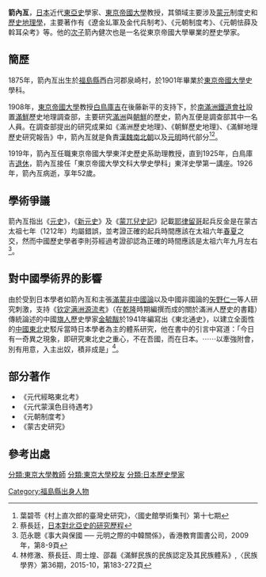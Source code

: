 {{學術研究工作者
| 姓名     = 箭內亙
| 圖像     = Yanai Watari.jpg
| 圖像大小 = 
| 圖像說明 = 
| 職務     = [[東京帝國大學|東京帝國大學]]教授
| 國籍     = {{JPN}}
| 出生     = {{birth date|1875|7|17}}
| 出生地點 = {{flag|Empire of Japan}}[[福島縣|福島縣]][[西白河郡|西白河郡]][[泉崎村|泉崎村]]
| 逝世     = {{death date and age|1926|2|10|1875|7|17}}
| 逝世地點 = {{flag|Empire of Japan}}[[東京|東京]]
| 研究領域 = [[東亞史|東亞史]]
| 學歷     = [[東京帝國大學|東京帝國大學]]史學科
}}
{{Japanese|japanese=箭内 亙|kana=やない わたり|romaji=Yanai Watari}}
'''箭內亙'''{{BD|1875年|7月17日|1926年|2月10日|Y}}，[[日本|日本]]近代[[東亞史|東亞史]]學家、[[東京帝國大學|東京帝國大學]]教授，其領域主要涉及[[蒙元|蒙元]]制度史和[[歷史地理學|歷史地理學]]，主要著作有《遼金乣軍及金代兵制考》、《元朝制度考》、《元朝怯薛及斡耳朵考》等。他的[[次子|次子]]箭內健次也是一名從東京帝國大學畢業的歷史學家。

==簡歷==
1875年，箭內亙出生於[[福島縣|福島縣]]西白河郡泉崎村，於1901年畢業於[[東京帝國大學|東京帝國大學]]史學科。

1908年，[[東京帝國大學|東京帝國大學]]教授[[白鳥庫吉|白鳥庫吉]]在後藤新平的支持下，於[[南滿洲鐵道株式會社|南滿洲鐵道會社]]設置[[滿州|滿]][[朝鮮|鮮]]歷史地理調查部，主要研究[[滿洲|滿洲]]與[[朝鮮|朝鮮]]的歷史，箭內亙便是調查部其中一名人員。在調查部提出的研究成果如《滿洲歷史地理》、《朝鮮歷史地理》、《滿鮮地理歷史研究報告》中，箭內亙就是負責[[魏晋南北朝|漢魏南北朝]]以及[[元朝|元]][[明朝|明]]時代部分<ref>葉碧苓《村上直次郎的臺灣史研究》，〈國史館學術集刊〉第十七期</ref><ref>蔡長廷，[https://www.google.com/search?q=Yanai+Watari&ie=utf-8&oe=utf-8&client=firefox-b#q=Yanai+Watari&start=10 日本對北亞史的研究歷程]</ref>。

1919年，箭內亙任職東京帝國大學東洋史歷史系助理教授，直到1925年，白鳥庫吉[[退休|退休]]，箭內亙接任「東京帝國大學文科大學史學科」東洋史學第一講座。1926年，箭內亙病逝，享年52歲。

==學術爭議==
箭內亙指出《[[元史|元史]]》，《[[新元史|新元史]]》及《[[蒙兀兒史記|蒙兀兒史記]]》記載[[耶律留哥|耶律留哥]]起兵反金是在蒙古太祖七年（1212年）均屬錯誤，並考證正確的起兵時間應該在太祖六年[[春|春]][[夏|夏]]之交，然而中國歷史學者李則芬經過考證卻認為正確的時間應該是太祖六年九月左右<ref>范永聰《事大與保國 ── 元明之際的中韓關係》，香港教育圖書公司，2009年，第8-9頁</ref>。

==對中國學術界的影響==
由於受到日本學者如箭內亙和主張[[滿蒙非中國論|滿蒙非中國論]]以及中國非國論的[[矢野仁一|矢野仁一]]等人研究刺激，支持《[[钦定满洲源流考|钦定满洲源流考]]》（在[[乾隆|乾隆]]時期編撰而成的關於滿洲人歷史的書籍）傳統論述的中國[[旗人|旗人]]歷史學家[[金毓黻|金毓黻]]於1941年編寫出《東北通史》，以建立全面性的[[中國東北|中國東北]]史駁斥當時日本學者為主的體系研究，他在書中的引言中寫道：「今日有一奇異之現象，即研究東北史之重心，不在吾國，而在日本。⋯⋯以牽強附會，別有用意，入主出奴，積非成是」<ref>林修澈、蔡長廷、周士煌、邵磊《滿鮮民族的民族認定及其民族體系》,〈民族學界〉第36期，2015-10，第183-272頁</ref>。

==部分著作==
*《元代經略東北考》
*《元代蒙漢色目待遇考》
*《元朝制度考》
*《蒙古史研究》

==參考出處==
{{reflist}}
{{DEFAULTSORT:Watari}}
[[分類:東京大學教師|分類:東京大學教師]]
[[分類:東京大學校友|分類:東京大學校友]]
[[分類:日本歷史學家|分類:日本歷史學家]]
[[Category:福島縣出身人物|Category:福島縣出身人物]]